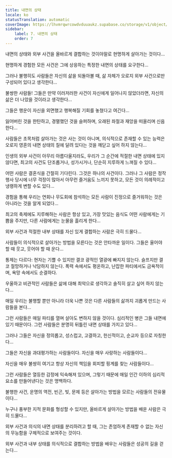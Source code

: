 ```yaml
---
title: 내면의 상태
locale: ko
statusTranslation: automatic
coverImage: https://lhvmrqwrcowdvduuaukz.supabase.co/storage/v1/object/public/strapi-uploads/small_cover-tratado-de-psicologia-revolucionaria.webp-5e15e1cec4e0ebebcde5d7fc7565d8fd.webp
sidebar:
    label: 7. 내면의 상태
    order: 7
---
```

내면의 상태와 외부 사건을 올바르게 결합하는 것이야말로 현명하게 살아가는 것이다...

현명하게 경험한 모든 사건은 그에 상응하는 특정한 내면의 상태를 요구한다...

그러나 불행히도 사람들은 자신의 삶을 되돌아볼 때, 삶 자체가 오로지 외부 사건으로만 구성되어 있다고 생각한다...

불쌍한 사람들! 그들은 만약 이러저러한 사건이 자신에게 일어나지 않았더라면, 자신의 삶은 더 나았을 것이라고 생각한다...

그들은 행운이 자신을 외면했고 행복해질 기회를 놓쳤다고 여긴다...

잃어버린 것을 한탄하고, 경멸했던 것을 슬퍼하며, 오래된 좌절과 재앙을 떠올리며 신음한다...

사람들은 초목처럼 살아가는 것은 사는 것이 아니며, 의식적으로 존재할 수 있는 능력은 오로지 영혼의 내면 상태의 질에 달려 있다는 것을 깨닫고 싶어 하지 않는다...

인생의 외부 사건이 아무리 아름다울지라도, 우리가 그 순간에 적절한 내면 상태에 있지 않다면, 최고의 사건도 단조롭거나, 성가시거나, 단순히 지루하게 느껴질 수 있다...

어떤 사람은 결혼식을 간절히 기다린다. 그것은 하나의 사건이다. 그러나 그 사람은 정작 행사 당시에 너무 걱정이 많아서 아무런 즐거움도 느끼지 못하고, 모든 것이 의례적이고 냉랭하게 변할 수도 있다...

경험을 통해 우리는 연회나 무도회에 참석하는 모든 사람이 진정으로 즐거워하는 것은 아니라는 것을 알게 되었다...

최고의 축제에도 지루해하는 사람은 항상 있고, 가장 맛있는 음식도 어떤 사람에게는 기쁨을 주지만, 다른 사람에게는 눈물을 흘리게 한다...

외부 사건과 적절한 내부 상태를 자신 있게 결합하는 사람은 극히 드물다...

사람들이 의식적으로 살아가는 방법을 모른다는 것은 안타까운 일이다. 그들은 울어야 할 때 웃고, 웃어야 할 때 운다...

통제는 다르다: 현자는 기쁠 수 있지만 결코 광적인 열광에 빠지지 않는다. 슬프지만 결코 절망하거나 낙담하지 않는다. 폭력 속에서도 평온하고, 난잡한 파티에서도 금욕적이며, 욕망 속에서도 순결하다.

우울하고 비관적인 사람들은 삶에 대해 최악으로 생각하고 솔직히 살고 싶어 하지 않는다...

매일 우리는 불행할 뿐만 아니라 더욱 나쁜 것은 다른 사람들의 삶까지 괴롭게 만드는 사람들을 본다...

그런 사람들은 매일 파티를 열며 살아도 변하지 않을 것이다. 심리적인 병은 그들 내면에 있기 때문이다. 그런 사람들은 분명히 뒤틀린 내면 상태를 가지고 있다...

그러나 그들은 자신을 정의롭고, 성스럽고, 고결하고, 헌신적이고, 순교자 등으로 자칭한다...

그들은 자신을 과대평가하는 사람들이다. 자신을 매우 사랑하는 사람들이다...

자신을 매우 불쌍히 여기고 항상 자신의 책임을 회피할 핑계를 찾는 사람들이다...

그런 사람들은 열등한 감정에 익숙해져 있으며, 그렇기 때문에 매일 인간 이하의 심리적 요소를 만들어낸다는 것은 명백하다.

불행한 사건, 운명의 역전, 빈곤, 빚, 문제 등은 살아가는 방법을 모르는 사람들의 전유물이다...

누구나 풍부한 지적 문화를 형성할 수 있지만, 올바르게 살아가는 방법을 배운 사람은 극히 드물다...

외부 사건과 의식의 내면 상태를 분리하려고 할 때, 그는 존엄하게 존재할 수 없는 자신의 무능함을 구체적으로 보여주는 것이다.

외부 사건과 내부 상태를 의식적으로 결합하는 방법을 배우는 사람들은 성공의 길을 걷는다...

